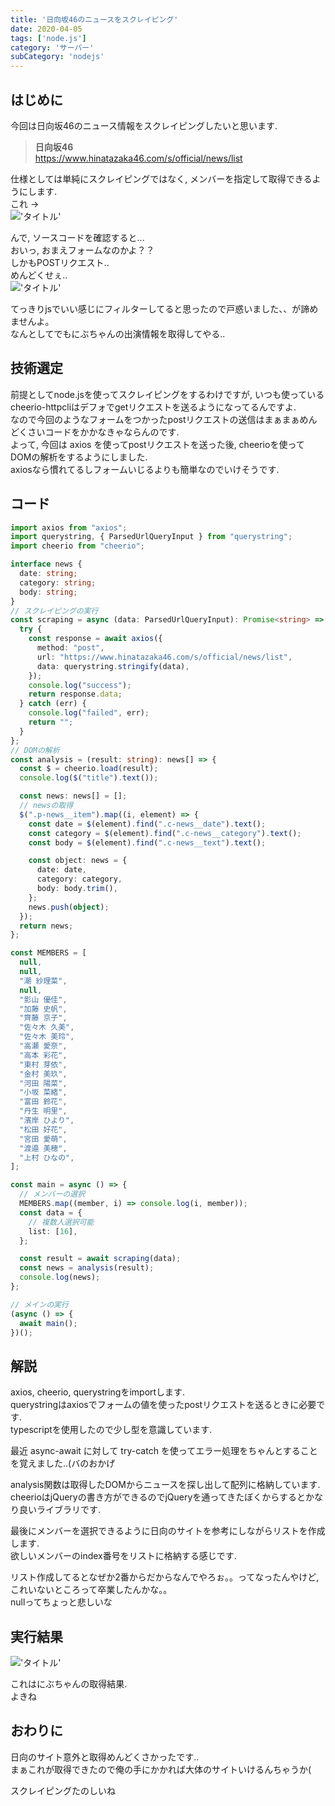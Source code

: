 ```yaml
---
title: '日向坂46のニュースをスクレイピング'
date: 2020-04-05
tags: ['node.js']
category: 'サーバー'
subCategory: 'nodejs'
---
```


## はじめに

今回は日向坂46のニュース情報をスクレイピングしたいと思います.

> **日向坂46**\
> https://www.hinatazaka46.com/s/official/news/list

仕様としては単純にスクレイピングではなく, メンバーを指定して取得できるようにします.\
これ →\
!['タイトル'](https://i.gyazo.com/6d5dfac1c9cea2c99b2a8e9b736ef6a2.jpg)

んで, ソースコードを確認すると...\
おいっ, おまえフォームなのかよ？？\
しかもPOSTリクエスト..\
めんどくせぇ..\
!['タイトル'](https://i.gyazo.com/a39126db248f2039edffa6490f0fe876.png)

てっきりjsでいい感じにフィルターしてると思ったので戸惑いました、、が諦めませんよ。\
なんとしてでもにぶちゃんの出演情報を取得してやる..

## 技術選定

前提としてnode.jsを使ってスクレイピングをするわけですが,
いつも使っているcheerio-httpcliはデフォでgetリクエストを送るようになってるんですよ.\
なので今回のようなフォームをつかったpostリクエストの送信はまぁまぁめんどくさいコードをかかなきゃならんのです.\
よって, 今回は axios を使ってpostリクエストを送った後, cheerioを使ってDOMの解析をするようにしました.\
axiosなら慣れてるしフォームいじるよりも簡単なのでいけそうです.

## コード

```typescript
import axios from "axios";
import querystring, { ParsedUrlQueryInput } from "querystring";
import cheerio from "cheerio";

interface news {
  date: string;
  category: string;
  body: string;
}
// スクレイピングの実行
const scraping = async (data: ParsedUrlQueryInput): Promise<string> => {
  try {
    const response = await axios({
      method: "post",
      url: "https://www.hinatazaka46.com/s/official/news/list",
      data: querystring.stringify(data),
    });
    console.log("success");
    return response.data;
  } catch (err) {
    console.log("failed", err);
    return "";
  }
};
// DOMの解析
const analysis = (result: string): news[] => {
  const $ = cheerio.load(result);
  console.log($("title").text());

  const news: news[] = [];
  // newsの取得
  $(".p-news__item").map((i, element) => {
    const date = $(element).find(".c-news__date").text();
    const category = $(element).find(".c-news__category").text();
    const body = $(element).find(".c-news__text").text();

    const object: news = {
      date: date,
      category: category,
      body: body.trim(),
    };
    news.push(object);
  });
  return news;
};

const MEMBERS = [
  null,
  null,
  "潮 紗理菜",
  null,
  "影山 優佳",
  "加藤 史帆",
  "齊藤 京子",
  "佐々木 久美",
  "佐々木 美玲",
  "高瀬 愛奈",
  "高本 彩花",
  "東村 芽依",
  "金村 美玖",
  "河田 陽菜",
  "小坂 菜緒",
  "富田 鈴花",
  "丹生 明里",
  "濱岸 ひより",
  "松田 好花",
  "宮田 愛萌",
  "渡邉 美穂",
  "上村 ひなの",
];

const main = async () => {
  // メンバーの選択
  MEMBERS.map((member, i) => console.log(i, member));
  const data = {
    // 複数人選択可能
    list: [16],
  };

  const result = await scraping(data);
  const news = analysis(result);
  console.log(news);
};

// メインの実行
(async () => {
  await main();
})();
```

## 解説

axios, cheerio, querystringをimportします.\
querystringはaxiosでフォームの値を使ったpostリクエストを送るときに必要です.\
typescriptを使用したので少し型を意識しています.

最近 async-await に対して try-catch を使ってエラー処理をちゃんとすることを覚えました..(バのおかげ

analysis関数は取得したDOMからニュースを探し出して配列に格納しています.\
cheerioはjQueryの書き方ができるのでjQueryを通ってきたぼくからするとかなり良いライブラリです.

最後にメンバーを選択できるように日向のサイトを参考にしながらリストを作成します.\
欲しいメンバーのindex番号をリストに格納する感じです.

リスト作成してるとなぜか2番からだからなんでやろぉ。。ってなったんやけど, これいないところって卒業したんかな。。\
nullってちょっと悲しいな

## 実行結果

!['タイトル'](https://i.gyazo.com/c034f98051223d59b1ca2bd984b4050a.png)

これはにぶちゃんの取得結果.\
よきね

## おわりに

日向のサイト意外と取得めんどくさかったです..\
まぁこれが取得できたので俺の手にかかれば大体のサイトいけるんちゃうか(

スクレイピングたのしいね
